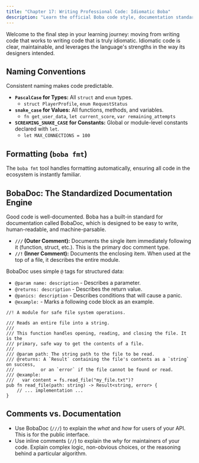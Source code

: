 ```yaml
---
title: "Chapter 17: Writing Professional Code: Idiomatic Boba"
description: "Learn the official Boba code style, documentation standards, and the philosophy behind them."
---
```


Welcome to the final step in your learning journey: moving from writing code that works to writing code that is truly idiomatic. Idiomatic code is clear, maintainable, and leverages the language's strengths in the way its designers intended.

## Naming Conventions

Consistent naming makes code predictable.

- **`PascalCase` for Types:** All `struct` and `enum` types.
  - `struct PlayerProfile`, `enum RequestStatus`
- **`snake_case` for Values:** All functions, methods, and variables.
  - `fn get_user_data`, `let current_score`, `var remaining_attempts`
- **`SCREAMING_SNAKE_CASE` for Constants:** Global or module-level constants declared with `let`.
  - `let MAX_CONNECTIONS = 100`

## Formatting (`boba fmt`)

The `boba fmt` tool handles formatting automatically, ensuring all code in the ecosystem is instantly familiar.

## BobaDoc: The Standardized Documentation Engine

Good code is well-documented. Boba has a built-in standard for documentation called BobaDoc, which is designed to be easy to write, human-readable, and machine-parsable.

-   **`///` (Outer Comment):** Documents the single item immediately following it (function, struct, etc.). This is the primary doc comment type.
-   **`//!` (Inner Comment):** Documents the enclosing item. When used at the top of a file, it describes the entire module.

BobaDoc uses simple `@` tags for structured data:

-   `@param name: description` - Describes a parameter.
-   `@returns: description` - Describes the return value.
-   `@panics: description` - Describes conditions that will cause a panic.
-   `@example:` - Marks a following code block as an example.

```boba
//! A module for safe file system operations.

/// Reads an entire file into a string.
///
/// This function handles opening, reading, and closing the file. It is the
/// primary, safe way to get the contents of a file.
///
/// @param path: The string path to the file to be read.
/// @returns: A `Result` containing the file's contents as a `string` on success,
///          or an `error` if the file cannot be found or read.
/// @example:
///   var content = fs.read_file("my_file.txt")?
pub fn read_file(path: string) -> Result<string, error> {
    // ... implementation ...
}
```

## Comments vs. Documentation

- Use BobaDoc (`///`) to explain the *what* and *how* for users of your API. This is for the public interface.
- Use inline comments (`//`) to explain the *why* for maintainers of your code. Explain complex logic, non-obvious choices, or the reasoning behind a particular algorithm.